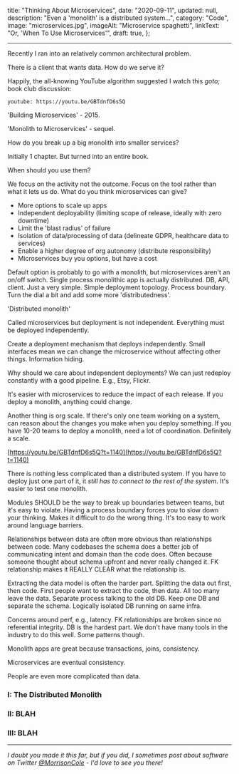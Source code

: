   title: "Thinking About Microservices",
  date: "2020-09-11",
  updated: null,
  description: "Even a 'monolith' is a distributed system...",
  category: "Code",
  image: "microservices.jpg",
  imageAlt: "Microservice spaghetti",
  linkText: "Or, 'When To Use Microservices'",
  draft: true,
};

---

Recently I ran into an relatively common architectural problem.

There is a client that wants data. How do we serve it?

Happily, the all-knowing YouTube algorithm suggested I watch this _goto;_ book
club discussion:

`youtube: https://youtu.be/GBTdnfD6s5Q`

'Building Microservices' - 2015.

'Monolith to Microservices' - sequel.

How do you break up a big monolith into smaller services?

Initially 1 chapter. But turned into an entire book.

When should you use them?

We focus on the activity not the outcome. Focus on the tool rather than what it
lets us do. What do you think microservices can give?

- More options to scale up apps
- Independent deployability (limiting scope of release, ideally with zero
  downtime)
- Limit the 'blast radius' of failure
- Isolation of data/processing of data (delineate GDPR, healthcare data to
  services)
- Enable a higher degree of org autonomy (distribute responsibility)
- Microservices buy you options, but have a cost

Default option is probably to go with a monolith, but microservices aren't an
on/off switch. Single process monolithic app is actually distributed. DB, API,
client. Just a very simple. Simple deployment topology. Process boundary. Turn
the dial a bit and add some more 'distributedness'.

'Distributed monolith'

Called microservices but deployment is not independent. Everything must be
deployed independently.

Create a deployment mechanism that deploys independently. Small interfaces mean
we can change the microservice without affecting other things. Information
hiding.

Why should we care about independent deployments? We can just redeploy
constantly with a good pipeline. E.g., Etsy, Flickr.

It's easier with microservices to reduce the impact of each release. If you
deploy a monolith, anything could change.

Another thing is org scale. If there's only one team working on a system, can
reason about the changes you make when you deploy something. If you have 10-20
teams to deploy a monolith, need a lot of coordination. Definitely a scale.

[https://youtu.be/GBTdnfD6s5Q?t=1140](https://youtu.be/GBTdnfD6s5Q?t=1140)

There is nothing less complicated than a distributed system. If you have to
deploy just one part of it, it _still has to connect to the rest of the system_.
It's easier to test one monolith.

Modules SHOULD be the way to break up boundaries between teams, but it's easy to
violate. Having a process boundary forces you to slow down your thinking. Makes
it difficult to do the wrong thing. It's too easy to work around language
barriers.

Relationships between data are often more obvious than relationships between
code. Many codebases the schema does a better job of communicating intent and
domain than the code does. Often because someone thought about schema upfront
and never really changed it. FK relationship makes it REALLY CLEAR what the
relationship is.

Extracting the data model is often the harder part. Splitting the data out
first, then code. First people want to extract the code, then data. All too many
leave the data. Separate process talking to the old DB. Keep one DB and separate
the schema. Logically isolated DB running on same infra.

Concerns around perf, e.g., latency. FK relationships are broken since no
referential integrity. DB is the hardest part. We don't have many tools in the
industry to do this well. Some patterns though.

Monolith apps are great because transactions, joins, consistency.

Microservices are eventual consistency.

People are even more complicated than data.

### I: The Distributed Monolith

### II: BLAH

### III: BLAH

---

_I doubt you made it this far, but if you did, I sometimes post about software
on Twitter [@MorrisonCole](https://twitter.com/morrisoncole) - I'd love to see
you there!_
